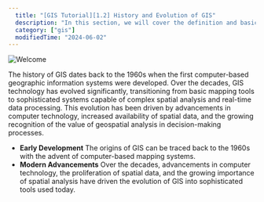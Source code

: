 ```yaml
---
  title: "[GIS Tutorial][1.2] History and Evolution of GIS"
  description: "In this section, we will cover the definition and basic concepts of Geographic Information Systems (GIS), as well as their importance and applications in various fields."
  category: ["gis"]
  modifiedTime: "2024-06-02"
---
```


![Welcome](/images/gis-banner-web.jpg 'a title')

The history of GIS dates back to the 1960s when the first computer-based geographic information systems were developed. Over the decades, GIS technology has evolved significantly, transitioning from basic mapping tools to sophisticated systems capable of complex spatial analysis and real-time data processing. This evolution has been driven by advancements in computer technology, increased availability of spatial data, and the growing recognition of the value of geospatial analysis in decision-making processes.

- **Early Development**
  The origins of GIS can be traced back to the 1960s with the advent of computer-based mapping systems.
- **Modern Advancements**
  Over the decades, advancements in computer technology, the proliferation of spatial data, and the growing importance of spatial analysis have driven the evolution of GIS into sophisticated tools used today.
